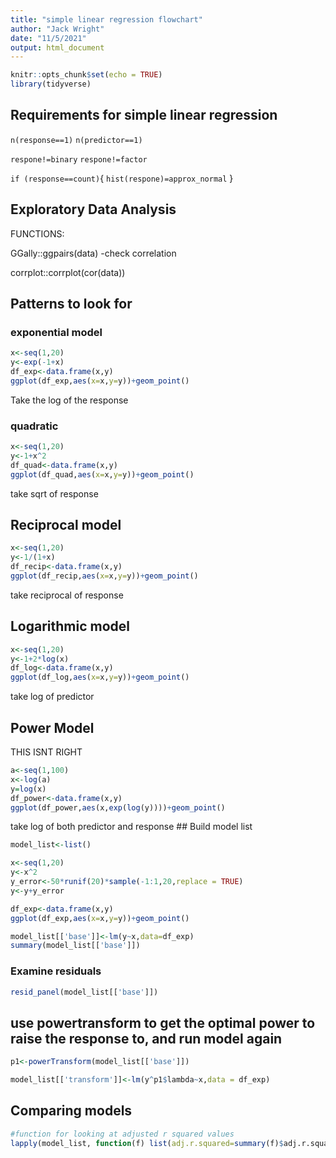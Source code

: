 ```yaml
---
title: "simple linear regression flowchart"
author: "Jack Wright"
date: "11/5/2021"
output: html_document
---
```


```r
knitr::opts_chunk$set(echo = TRUE)
library(tidyverse)
```


## Requirements for simple linear regression

`n(response==1)`
`n(predictor==1)`

`respone!=binary`
`respone!=factor`

`if (response==count)`{
`hist(respone)=approx_normal`
}

## Exploratory Data Analysis

FUNCTIONS:

GGally::ggpairs(data)
-check correlation

corrplot::corrplot(cor(data))

## Patterns to look for

### exponential model

```r
x<-seq(1,20)
y<-exp(-1+x)
df_exp<-data.frame(x,y)
ggplot(df_exp,aes(x=x,y=y))+geom_point()
```
Take the log of the response

### quadratic

```r
x<-seq(1,20)
y<-1+x^2
df_quad<-data.frame(x,y)
ggplot(df_quad,aes(x=x,y=y))+geom_point()
```
take sqrt of response

## Reciprocal model

```r
x<-seq(1,20)
y<-1/(1+x)
df_recip<-data.frame(x,y)
ggplot(df_recip,aes(x=x,y=y))+geom_point()
```
take reciprocal of response

## Logarithmic model

```r
x<-seq(1,20)
y<-1+2*log(x)
df_log<-data.frame(x,y)
ggplot(df_log,aes(x=x,y=y))+geom_point()
```

take log of predictor

## Power Model
THIS ISNT RIGHT

```r

a<-seq(1,100)
x<-log(a)
y=log(x)
df_power<-data.frame(x,y)
ggplot(df_power,aes(x,exp(log(y))))+geom_point()

```


take log of both predictor and response
## Build model list

```r
model_list<-list()
```


```r
x<-seq(1,20)
y<-x^2
y_error<-50*runif(20)*sample(-1:1,20,replace = TRUE)
y<-y+y_error

df_exp<-data.frame(x,y)
ggplot(df_exp,aes(x=x,y=y))+geom_point()
```


```r
model_list[['base']]<-lm(y~x,data=df_exp)
summary(model_list[['base']])


```


### Examine residuals

```r
resid_panel(model_list[['base']])
```



## use powertransform to get the optimal power to raise the response to, and run model again


```r
p1<-powerTransform(model_list[['base']])

model_list[['transform']]<-lm(y^p1$lambda~x,data = df_exp)


```


## Comparing models

```r
#function for looking at adjusted r squared values
lapply(model_list, function(f) list(adj.r.squared=summary(f)$adj.r.squared,other=2))
```

